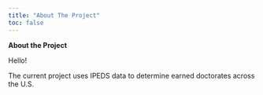 ```yaml
---
title: "About The Project"
toc: false
---
```



  <div class="text-box">


**About the Project**

Hello! 

The current project uses IPEDS data to determine earned doctorates across the U.S. 
</div>

